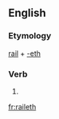 ==English==

===Etymology===
[[rail]] + [[-eth]]

===Verb===
{{head|en|verb form}}

# {{en-archaic third-person singular of|rail}}

[[fr:raileth]]